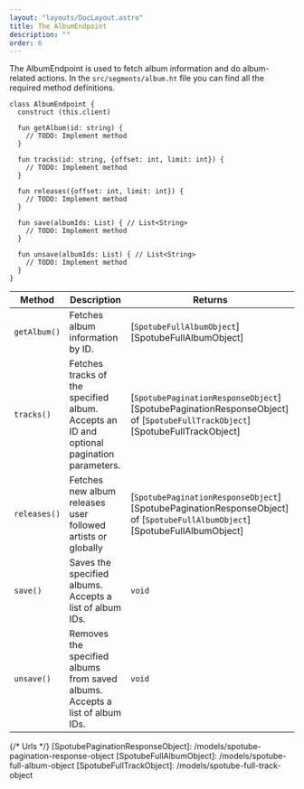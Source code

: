 ```yaml
---
layout: "layouts/DocLayout.astro"
title: The AlbumEndpoint
description: ""
order: 6
---
```


The AlbumEndpoint is used to fetch album information and do album-related actions. In the `src/segments/album.ht` file you can find all the
required method definitions.

```hetu_script
class AlbumEndpoint {
  construct (this.client)

  fun getAlbum(id: string) {
    // TODO: Implement method
  }

  fun tracks(id: string, {offset: int, limit: int}) {
    // TODO: Implement method
  }

  fun releases({offset: int, limit: int}) {
    // TODO: Implement method
  }

  fun save(albumIds: List) { // List<String>
    // TODO: Implement method
  }

  fun unsave(albumIds: List) { // List<String>
    // TODO: Implement method
  }
}
```

| Method       | Description                                                                              | Returns                                                                                                                    |
| ------------ | ---------------------------------------------------------------------------------------- | -------------------------------------------------------------------------------------------------------------------------- |
| `getAlbum()` | Fetches album information by ID.                                                         | [`SpotubeFullAlbumObject`][SpotubeFullAlbumObject]                                                                         |
| `tracks()`   | Fetches tracks of the specified album. Accepts an ID and optional pagination parameters. | [`SpotubePaginationResponseObject`][SpotubePaginationResponseObject] of [`SpotubeFullTrackObject`][SpotubeFullTrackObject] |
| `releases()` | Fetches new album releases user followed artists or globally                             | [`SpotubePaginationResponseObject`][SpotubePaginationResponseObject] of [`SpotubeFullAlbumObject`][SpotubeFullAlbumObject] |
| `save()`     | Saves the specified albums. Accepts a list of album IDs.                                 | `void`                                                                                                                     |
| `unsave()`   | Removes the specified albums from saved albums. Accepts a list of album IDs.             | `void`                                                                                                                     |

{/* Urls */}
[SpotubePaginationResponseObject]: /models/spotube-pagination-response-object
[SpotubeFullAlbumObject]: /models/spotube-full-album-object
[SpotubeFullTrackObject]: /models/spotube-full-track-object
